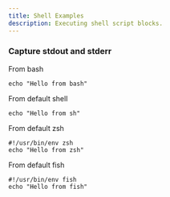 ```yaml
---
title: Shell Examples
description: Executing shell script blocks.
---
```


### Capture stdout and stderr

From bash

```shell bash
echo "Hello from bash"

```


From default shell

```shell sh
echo "Hello from sh"

```

From default zsh

```shell sh
#!/usr/bin/env zsh
echo "Hello from zsh"

```
From default fish

```shell sh
#!/usr/bin/env fish
echo "Hello from fish"

```
